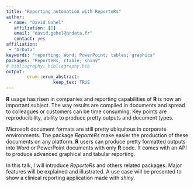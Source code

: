 ---
title: "Reporting automation with ReporteRs"
author:
 - name: "David Gohel"
   affiliation: [1]
   email: "david.gohel@ardata.fr"
   contact: yes
affiliation:
 - "ArData"
keywords: "reporting; Word; PowerPoint; tables; graphics"
packages: "ReporteRs; rtable; shiny"
# bibliography: bibliography.bib
output:  
        erum::erum_abstract:
                  keep_tex: TRUE
---

**R** usage has risen in companies and reporting capabilities of **R** is now an
important subject. The way results are compiled in documents and spread
to colleagues or customers can be time consuming. Key points are
reproducibility, ability to produce pretty outputs and document types.

Microsoft document formats are still pretty ubiquitous in corporate
environments. The package *ReporteRs* make easier the production of these
documents on any platform. **R** users can produce pretty formatted outputs
into Word or PowerPoint documents with only **R** code. It comes with an API
to produce advanced graphical and tabular reporting.

In this talk, I will introduce *ReporteRs* and others related packages.
Major features will be explained and illustrated. A use case will be
presented to show a clinical reporting application made with *shiny*.

<!--  -->
<!--  -->
<!--  -->
